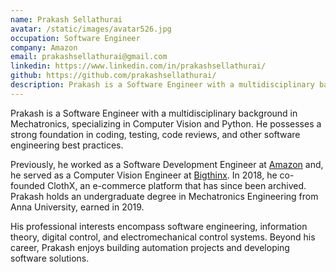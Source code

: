 ```yaml
---
name: Prakash Sellathurai
avatar: /static/images/avatar526.jpg
occupation: Software Engineer
company: Amazon
email: prakashsellathurai@gmail.com
linkedin: https://www.linkedin.com/in/prakashsellathurai/
github: https://github.com/prakashsellathurai/
description: Prakash is a Software Engineer with a multidisciplinary background in Mechatronics, specializing in Computer Vision and Python. He has worked at Amazon and Bigthinx, and co-founded ClothX. His interests include software engineering, information theory, and automation projects.
---
```


Prakash is a Software Engineer with a multidisciplinary background in Mechatronics, specializing in Computer Vision and Python. He possesses a strong foundation in coding, testing, code reviews, and other software engineering best practices.

Previously, he worked as a Software Development Engineer at [Amazon](https://www.amazon.com/) and, he served as a Computer Vision Engineer at [Bigthinx](https://www.bigthinx.com/). In 2018, he co-founded ClothX, an e-commerce platform that has since been archived. Prakash holds an undergraduate degree in Mechatronics Engineering from Anna University, earned in 2019.

His professional interests encompass software engineering, information theory, digital control, and electromechanical control systems. Beyond his career, Prakash enjoys building automation projects and developing software solutions.
